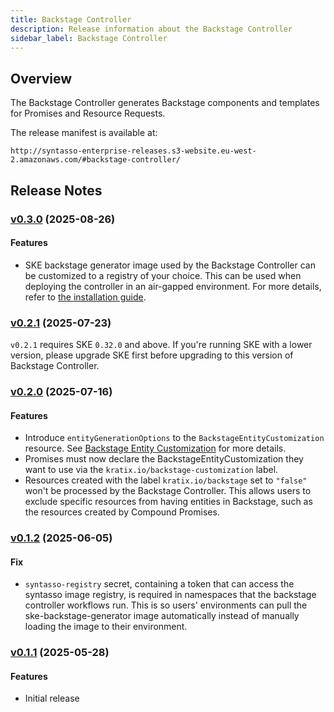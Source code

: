 ```yaml
---
title: Backstage Controller
description: Release information about the Backstage Controller
sidebar_label: Backstage Controller
---
```


## Overview

The Backstage Controller generates Backstage components and templates for Promises and Resource Requests.

The release manifest is available at:

```
http://syntasso-enterprise-releases.s3-website.eu-west-2.amazonaws.com/#backstage-controller/
```

## Release Notes

### [v0.3.0](http://syntasso-enterprise-releases.s3-website.eu-west-2.amazonaws.com/#backstage-controller/v0.3.0/) (2025-08-26)

#### Features

* SKE backstage generator image used by the Backstage Controller can be customized to a registry of your choice.
  This can be used when deploying the controller in an air-gapped environment. For more details, refer to
  [the installation guide](/ske/integrations/backstage/generating-backstage-components#image-registry-for-air-gapped-environments).

### [v0.2.1](http://syntasso-enterprise-releases.s3-website.eu-west-2.amazonaws.com/#backstage-controller/v0.2.1/) (2025-07-23)

`v0.2.1` requires SKE `0.32.0` and above.
If you're running SKE with a lower version, please upgrade SKE first before upgrading to this version of Backstage Controller.

### [v0.2.0](http://syntasso-enterprise-releases.s3-website.eu-west-2.amazonaws.com/#backstage-controller/v0.2.0/) (2025-07-16)

#### Features

* Introduce `entityGenerationOptions` to the `BackstageEntityCustomization`
  resource. See [Backstage Entity Customization](/ske/integrations/backstage/generating-backstage-components#customize-backstage-components) for more details.
* Promises must now declare the BackstageEntityCustomization they want to use
  via the `kratix.io/backstage-customization` label.
* Resources created with the label `kratix.io/backstage` set to `"false"` won't
  be processed by the Backstage Controller. This allows users to exclude
  specific resources from having entities in Backstage, such as the resources
  created by Compound Promises.


### [v0.1.2](http://syntasso-enterprise-releases.s3-website.eu-west-2.amazonaws.com/#backstage-controller/v0.1.2/) (2025-06-05)

#### Fix

* `syntasso-registry` secret, containing a token that can access the syntasso image registry, is required in namespaces that the backstage controller workflows run.
This is so users' environments can pull the ske-backstage-generator image automatically instead of manually loading the image to their environment.

### [v0.1.1](http://syntasso-enterprise-releases.s3-website.eu-west-2.amazonaws.com/#backstage-controller/v0.1.1/) (2025-05-28)

#### Features

* Initial release
